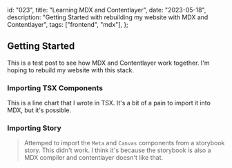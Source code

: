   id: "023",
  title: "Learning MDX and Contentlayer",
  date: "2023-05-18",
  description:
    "Getting Started with rebuilding my website with MDX and Contentlayer",
  tags: ["frontend", "mdx"],
};

## Getting Started

This is a test post to see how MDX and Contentlayer work together. I'm hoping to
rebuild my website with this stack.

### Importing TSX Components


<LineChart data={mockLineChartProps.base.data} />

This is a line chart that I wrote in TSX. It's a bit of a pain to import it into
MDX, but it's possible.

### Importing Story

> Attemped to import the `Meta` and `Canvas` components from a storybook story.
> This didn't work. I think it's because the storybook is also a MDX compiler
> and contentlayer doesn't like that.

